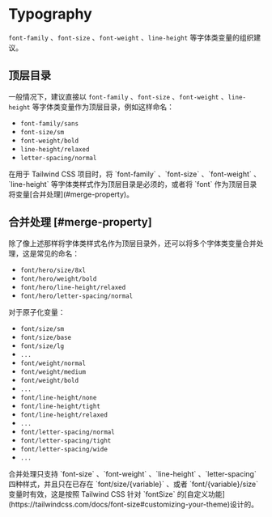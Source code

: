 
# Typography
`font-family` 、`font-size` 、`font-weight` 、`line-height` 等字体类变量的组织建议。

## 顶层目录
一般情况下，建议直接以 `font-family` 、`font-size` 、`font-weight` 、`line-height` 等字体类变量作为顶层目录，例如这样命名：
- `font-family/sans`
- `font-size/sm`
- `font-weight/bold`
- `line-height/relaxed`
- `letter-spacing/normal`

<Callout type="error" emoji="🚨">
在用于 Tailwind CSS 项目时，将 `font-family` 、`font-size` 、`font-weight` 、`line-height` 等字体类样式作为顶层目录是必须的，或者将 `font` 作为顶层目录将变量[合并处理](#merge-property)。
</Callout>

## 合并处理 [#merge-property]
除了像上述那样将字体类样式名作为顶层目录外，还可以将多个字体类变量合并处理，这是常见的命名：
- `font/hero/size/8xl`
- `font/hero/weight/bold`
- `font/hero/line-height/relaxed`
- `font/hero/letter-spacing/normal`

对于原子化变量：
- `font/size/sm`
- `font/size/base`
- `font/size/lg`
- `...`
- `font/weight/normal`
- `font/weight/medium`
- `font/weight/bold`
- `...`
- `font/line-height/none`
- `font/line-height/tight`
- `font/line-height/relaxed`
- `...`
- `font/letter-spacing/normal`
- `font/letter-spacing/tight`
- `font/letter-spacing/wide`
- `...`

<Callout type="warning" emoji="⚠️">
合并处理只支持 `font-size` 、`font-weight` 、`line-height` 、`letter-spacing` 四种样式，并且只在已存在 `font/size/{variable}` 、或者 `font/{variable}/size` 变量时有效，这是按照 Tailwind CSS 针对 `fontSize` 的[自定义功能](https://tailwindcss.com/docs/font-size#customizing-your-theme)设计的。
</Callout>
